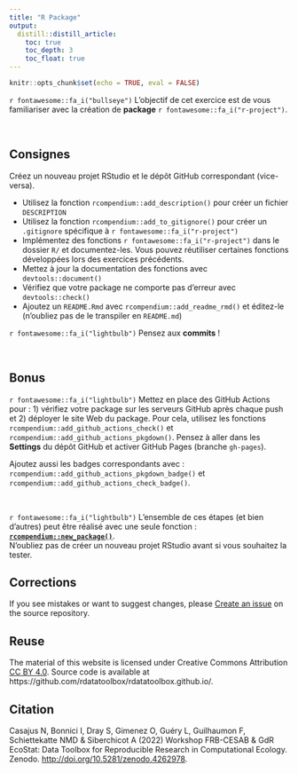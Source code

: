 ```yaml
---
title: "R Package"
output: 
  distill::distill_article:
    toc: true
    toc_depth: 3
    toc_float: true
---
```


```r
knitr::opts_chunk$set(echo = TRUE, eval = FALSE)
```



::: {.box-header}
`r fontawesome::fa_i("bullseye")`
L'objectif de cet exercice est de vous familiariser avec la création de **package** `r fontawesome::fa_i("r-project")`.
:::



<br />

## Consignes

Créez un nouveau projet RStudio et le dépôt GitHub correspondant (vice-versa).

- Utilisez la fonction `rcompendium::add_description()` pour créer un fichier `DESCRIPTION`
- Utilisez la fonction `rcompendium::add_to_gitignore()` pour créer un `.gitignore` spécifique à `r fontawesome::fa_i("r-project")`
- Implémentez des fonctions `r fontawesome::fa_i("r-project")` dans le dossier `R/` et documentez-les. Vous pouvez réutiliser certaines fonctions développées lors des exercices précédents.
- Mettez à jour la documentation des fonctions avec `devtools::document()`
- Vérifiez que votre package ne comporte pas d'erreur avec `devtools::check()`
- Ajoutez un `README.Rmd` avec `rcompendium::add_readme_rmd()` et éditez-le (n'oubliez pas de le transpiler en `README.md`)


`r fontawesome::fa_i("lightbulb")` Pensez aux **commits** !


<br />

## Bonus

`r fontawesome::fa_i("lightbulb")` Mettez en place des GitHub Actions pour : 1) vérifiez votre package sur les serveurs GitHub après chaque push et 2) déployer le site Web du package. Pour cela, utilisez les fonctions `rcompendium::add_github_actions_check()` et `rcompendium::add_github_actions_pkgdown()`. Pensez à aller dans les **Settings** du dépôt GitHub et activer GitHub Pages (branche `gh-pages`).

Ajoutez aussi les badges correspondants avec : `rcompendium::add_github_actions_pkgdown_badge()` et `rcompendium::add_github_actions_check_badge()`.


<br/>

::: {.box-header}
`r fontawesome::fa_i("lightbulb")`
L'ensemble de ces étapes (et bien d'autres) peut être réalisé avec une seule fonction : 
[**`rcompendium::new_package()`**](https://frbcesab.github.io/rcompendium/reference/new_package.html).<br />
N'oubliez pas de créer un nouveau projet RStudio avant si vous souhaitez la tester.
:::



## Corrections {.appendix}


If you see mistakes or want to suggest changes, please 
[Create an issue](https://github.com/rdatatoolbox/rdatatoolbox.github.io/issues)
on the source repository.



## Reuse {.appendix}



The material of this website is licensed under Creative Commons Attribution 
[CC BY 4.0](https://creativecommons.org/licenses/by/4.0/).
Source code is available at https://github.com/rdatatoolbox/rdatatoolbox.github.io/.


## Citation {.appendix}



Casajus N, Bonnici I, Dray S, Gimenez O, Guéry L, Guilhaumon F, Schiettekatte NMD & Siberchicot A (2022) 
Workshop FRB-CESAB & GdR EcoStat: Data Toolbox for Reproducible Research in Computational Ecology. 
Zenodo. <http://doi.org/10.5281/zenodo.4262978>.
